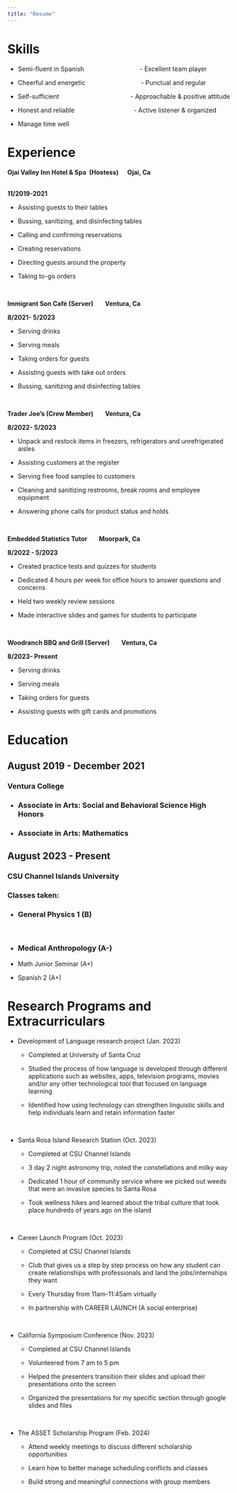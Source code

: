 ```yaml
---
title: "Resume"
---
```


# **Skills**

-   Semi-fluent in Spanish                                - Excellent team player

-   Cheerful and energetic                                - Punctual and regular

-   Self-sufficient                                         - Approachable & positive attitude

-   Honest and reliable                                   - Active listener & organized

-   Manage time well

# **Experience**

**Ojai Valley Inn Hotel & Spa  (Hostess)      Ojai, Ca**                                                                               

**11/2019-2021**

-   Assisting guests to their tables

-   Bussing, sanitizing, and disinfecting tables 

-   Calling and confirming reservations

-   Creating reservations

-   Directing guests around the property

-   Taking to-go orders

\

**Immigrant Son Café (Server)        Ventura, Ca**  

**8/2021- 5/2023**

-   Serving drinks

-   Serving meals

-   Taking orders for guests

-   Assisting guests with take out orders

-   Bussing, sanitizing and disinfecting tables

\

**Trader Joe’s (Crew Member)        Ventura, Ca**  

**8/2022- 5/2023**

-   Unpack and restock items in freezers, refrigerators and unrefrigerated aisles

-   Assisting customers at the register

-   Serving free food samples to customers

-   Cleaning and sanitizing restrooms, break rooms and employee equipment

```{=html}
<!-- -->
```
-   Answering phone calls for product status and holds

\

**Embedded Statistics Tutor        Moorpark, Ca**

**8/2022 - 5/2023**

-   Created practice tests and quizzes for students

-   Dedicated 4 hours per week for office hours to answer questions and concerns

-   Held two weekly review sessions 

-   Made interactive slides and games for students to participate

\

**Woodranch BBQ and Grill (Server)        Ventura, Ca**  

**8/2023- Present**

-   Serving drinks

-   Serving meals

-   Taking orders for guests

-   Assisting guests with gift cards and promotions

# **Education**

## August 2019 - December 2021

### **Ventura College** 

-   <div>

    ### Associate in Arts: Social and Behavioral Science High Honors 

    </div>

-   <div>

    ### Associate in Arts: Mathematics

    </div>

## August 2023 - Present

### **CSU Channel Islands University** 

### Classes taken: 

-   <div>

    ### General Physics 1 (B)

    </div>

\

-   <div>

    ### Medical Anthropology (A-) 

    </div>

-   Math Junior Seminar (A+)

-   Spanish 2 (A+)

# **Research Programs and Extracurriculars**

-   Development of Language research project (Jan. 2023)

    -   Completed at University of Santa Cruz

    -   Studied the process of how language is developed through different applications such as websites, apps, television programs, movies and/or any other technological tool that focused on language learning

    -   Identified how using technology can strengthen linguistic skills and help individuals learn and retain information faster

\

-   Santa Rosa Island Research Station (Oct. 2023)

    -   Completed at CSU Channel Islands

    -   3 day 2 night astronomy trip, noted the constellations and milky way

    -   Dedicated 1 hour of community service where we picked out weeds that were an invasive species to Santa Rosa

    -   Took wellness hikes and learned about the tribal culture that took place hundreds of years ago on the island

\

-   Career Launch Program (Oct. 2023)

    -   Completed at CSU Channel Islands

    -   Club that gives us a step by step process on how any student can create relationships with professionals and land the jobs/internships they want

    -   Every Thursday from 11am-11:45am virtually

    -   In partnership with CAREER LAUNCH (A social enterprise)

\

-   California Symposium Conference (Nov. 2023)

    -   Completed at CSU Channel Islands

    -   Volunteered from 7 am to 5 pm

    -   Helped the presenters transition their slides and upload their presentations onto the screen

    -   Organized the presentations for my specific section through google slides and files

\

-   The ASSET Scholarship Program (Feb. 2024)

    -   Attend weekly meetings to discuss different scholarship opportunities

    -   Learn how to better manage scheduling conflicts and classes

    -   Build strong and meaningful connections with group members
